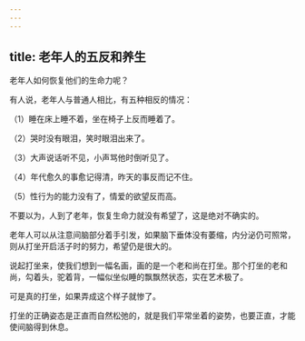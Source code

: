 ```yaml
---
---
---
```

title: 老年人的五反和养生
---




老年人如何恢复他们的生命力呢？

有人说，老年人与普通人相比，有五种相反的情况：

（1）睡在床上睡不着，坐在椅子上反而睡着了。

（2）哭时没有眼泪，笑时眼泪出来了。

（3）大声说话听不见，小声骂他时倒听见了。

（4）年代愈久的事愈记得清，昨天的事反而记不住。

（5）性行为的能力没有了，情爱的欲望反而高。

不要以为，人到了老年，恢复生命力就没有希望了，这是绝对不确实的。

老年人可以从注意间脑部分着手引发，如果脑下垂体没有萎缩，内分泌仍可照常，则从打坐开启活子时的努力，希望仍是很大的。

说起打坐来，使我们想到一幅名画，画的是一个老和尚在打坐。那个打坐的老和尚，勾着头，驼着背，一幅似坐似睡的飘飘然状态，实在艺术极了。

可是真的打坐，如果弄成这个样子就惨了。

打坐的正确姿态是正直而自然松弛的，就是我们平常坐着的姿势，也要正直，才能使间脑得到休息。